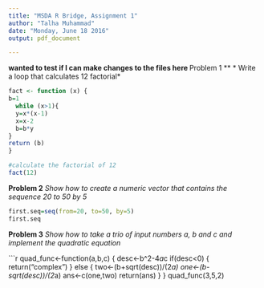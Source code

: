 ---
title: "MSDA R Bridge, Assignment 1"
author: "Talha Muhammad"
date: "Monday, June 18 2016"
output: pdf_document

---
**wanted to test if I can make changes to the files here
** Problem 1 **
* Write a loop that calculates 12 factorial*
```{r}
fact <- function (x) {
b=1
  while (x>1){
  y=x*(x-1)
  x=x-2
  b=b*y
}
return (b)
}

#calculate the factorial of 12
fact(12)
```
**Problem 2**
*Show how to create a numeric vector that contains the sequence 20 to 50 by 5*

```{r}
first.seq=seq(from=20, to=50, by=5)
first.seq
```

**Problem 3**
*Show how to take a trio of input numbers a, b and c and implement the quadratic equation*

```{r}
quad_func<-function(a,b,c) {
  desc<-b^2-4*a*c
  if(desc<0) {
    return("complex")
  }
  else {
    two<-(b+sqrt(desc))/(2*a)
    one<-(b-sqrt(desc))/(2*a)
    ans<-c(one,two)
    return(ans)
  }
}
quad_func(3,5,2)
